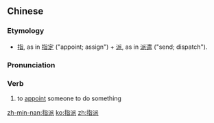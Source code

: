==Chinese==
{{zh-forms}}

===Etymology===
* [[指]], as in [[指定]] ("appoint; assign") + [[派]], as in [[派遣]] ("send; dispatch").

===Pronunciation===
{{zh-pron
|m=zhǐpài
|cat=v
}}

===Verb===
{{zh-verb}}

# to [[appoint]] someone to do something
#: {{zh-x|我 被 指派 來 管理 你 的 案子{zi}。|I've been '''appointed''' to handle your case.}}

[[zh-min-nan:指派]]
[[ko:指派]]
[[zh:指派]]